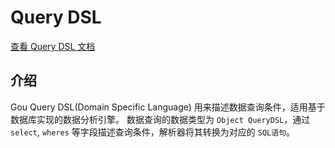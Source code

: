 # Query DSL

[查看 Query DSL 文档](/手册/QueryDSL/查询数据)

## 介绍

Gou Query DSL(Domain Specific Language) 用来描述数据查询条件，适用基于数据库实现的数据分析引擎。
数据查询的数据类型为 `Object QueryDSL`，通过 `select`, `wheres` 等字段描述查询条件，解析器将其转换为对应的 `SQL语句`。

<Div style={{ display: "flex", justifyContent: "right" }}>

  <Link type="next" title="查询数据" link="手册/QueryDSL/查询数据"></Link>
</Div>
